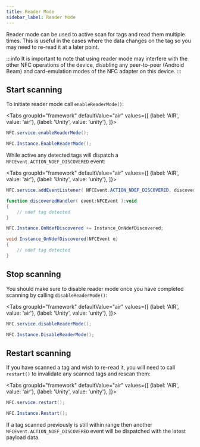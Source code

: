 ```yaml
---
title: Reader Mode
sidebar_label: Reader Mode
---
```




Reader mode can be used to active scan for tags and read them multiple times. This is useful in the cases where the data changes on the tag so you may need to re-read it at a later point. 

:::info
It is important to note that using reader mode may interfere with the other NFC operations of the device, disabling any peer-to-peer (Android Beam) and card-emulation modes of the NFC adapter on this device.
:::


## Start scanning

To initiate reader mode call `enableReaderMode()`:


<Tabs groupId="framework" defaultValue="air" values={[
    {label: 'AIR', value: 'air'},
    {label: 'Unity', value: 'unity'},
  ]}>
<TabItem value="air" >

```actionscript 
NFC.service.enableReaderMode();
```

</TabItem>
<TabItem value="unity" >

```csharp 
NFC.Instance.EnableReaderMode();
```

</TabItem>
</Tabs>







While active any detected tags will dispatch a `NFCEvent.ACTION_NDEF_DISCOVERED` event:

<Tabs groupId="framework" defaultValue="air" values={[
    {label: 'AIR', value: 'air'},
    {label: 'Unity', value: 'unity'},
  ]}>
<TabItem value="air" >

```actionscript 
NFC.service.addEventListener( NFCEvent.ACTION_NDEF_DISCOVERED, discoveredHandler );

function discoveredHandler( event:NFCEvent ):void
{
    // ndef tag detected
}
```

</TabItem>
<TabItem value="unity" >

```csharp 
NFC.Instance.OnNdefDiscovered += Instance_OnNdefDiscovered;

void Instance_OnNdefDiscovered(NFCEvent e)
{
    // ndef tag detected
}
```

</TabItem>
</Tabs>






## Stop scanning

You should make sure to disable reader mode once you have completed scanning by calling `disableReaderMode()`:

<Tabs groupId="framework" defaultValue="air" values={[
    {label: 'AIR', value: 'air'},
    {label: 'Unity', value: 'unity'},
  ]}>
<TabItem value="air" >

```actionscript 
NFC.service.disableReaderMode();
```

</TabItem>
<TabItem value="unity" >

```csharp 
NFC.Instance.DisableReaderMode();
```

</TabItem>
</Tabs>






## Restart scanning

If you have scanned a tag and wish to re-read it, you will need to call `restart()` to invalidate any scanned tags and rescan them:

<Tabs groupId="framework" defaultValue="air" values={[
    {label: 'AIR', value: 'air'},
    {label: 'Unity', value: 'unity'},
  ]}>
<TabItem value="air" >

```actionscript
NFC.service.restart();
```

</TabItem>
<TabItem value="unity" >

```csharp 
NFC.Instance.Restart();
```

</TabItem>
</Tabs>



If a tag scanned previously is still within range then another `NFCEvent.ACTION_NDEF_DISCOVERED` event will be dispatched with the latest payload data.

